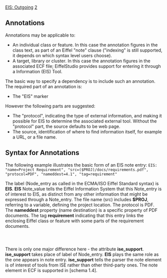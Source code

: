 [[Property:title|EIS: Outgoing]]
[[Property:weight|2]]
==Annotations==

Annotations may be applicable to:
*  An individual class or feature. In this case the annotation figures in the class text, as part of an Eiffel "note" clause ("indexing" is still supported, it depends on which syntax level users choose).
*  A target, library or cluster. In this case the annotation figures in the associated ECF file; EiffelStudio provides support for entering it through a Information (EIS) Tool. 
{{seealso| '''See Also''' <br/>
[[Information Tool|Information Tool]]  }}


The basic way to specify a dependency is to include such an annotation. The required part of an annotation is:
*  The "EIS" marker

However the following parts are suggested:
*  The "protocol", indicating the type of external information, and making it possible for EIS to determine the associated external tool. Without the "protocol" part, the source defaults to be web page.
*  The source, identification of where to find information itself, for example a URL, or a file name. 

==Syntax for Annotations==

The following example illustrates the basic form of an EIS note entry:
<code>EIS: "name=Project Requirement", "src=($PROJ)/docs/requirements.pdf", "protocol=PDF", "nameddest=4.1", "tag=requirement"</code>

The label (Node_entry as called in the ECMA/ISO Eiffel Standard syntax) is '''EIS'''. '''EIS''' Note_value tells the Eiffel Information System that this Note_entry is of interest to EIS, as distinct from any other information that might be expressed through a Note_entry. The file name (src) includes '''$PROJ''', referring to a variable, defining the project location. The protocol is PDF. The '''nameddest''' property (name destination) is a specific property of PDF documents. The tag '''requirement''' indicating that this entry links the enclosing Eiffel class or feature with some parts of the requirement documents.

{{seealso| '''See Also''' <br/>
[[Variable Definition|Variable Definition]]  }}
<code><note ise_support="EIS" protocol="pdf" name="Project Requirement" src="($PROJ)/docs/requirements.pdf" nameddest="4.1"/></code>

There is only one major difference here - the attribute '''ise_support'''. '''ise_support''' takes place of label of Node_entry. '''EIS''' plays the same role as the one appears in note entry. '''ise_support''' tells the parser the note element is of interest of tools from ISE rather than other third-party ones. The note element in ECF is supported in [schema 1.4].




